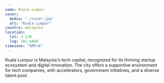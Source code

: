 ```yaml
---
name: Kuala Lumpur
cover:
  media: "./cover.jpg"
  alt: "Kuala Lumpur"
country: malaysia
location:
  lat: 3.139
  lng: 101.6869
timezone: "GMT+8"
---
```


Kuala Lumpur is Malaysia's tech capital, recognized for its thriving startup ecosystem and digital innovation. The city offers a supportive environment for tech companies, with accelerators, government initiatives, and a diverse talent pool.
